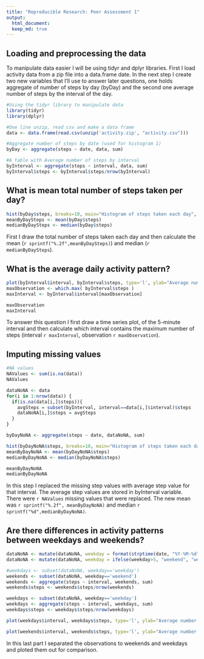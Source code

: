 ```yaml
---
title: "Reproducible Research: Peer Assessment 1"
output: 
  html_document:
  keep_md: true
---
```


## Loading and preprocessing the data
To manipulate data easier I will be using tidyr and dplyr libraries. First I load activity data from a zip file into a data.frame date. In the next step I create two new variables that I'll use to answer later questions, one holds aggregate of number of steps by day (byDay) and the second one average number of steps by the interval of the day.
```r
#Using the tidyr library to manipulate data
library(tidyr)
library(dplyr)

#One line unzip, read csv and make a data frame
data <- data.frame(read.csv(unzip('activity.zip', "activity.csv")))

#Aggregate number of steps by date (used for histogram 1)
byDay <- aggregate(steps ~ date, data, sum)

#A table with Average number of steps by interval
byInterval <- aggregate(steps ~ interval, data, sum)
byInterval$steps <- byInterval$steps/nrow(byInterval)
```


## What is mean total number of steps taken per day?
```r
hist(byDay$steps, breaks=10, main="Histogram of steps taken each day", xlab="Steps in a day")
meanByDaySteps <- mean(byDay$steps)
medianByDaySteps <- median(byDay$steps)
```
First I draw the total number of steps taken each day and then calculate the mean (`r sprintf("%.2f",meanByDaySteps) `) and median (`r medianByDaySteps`).

## What is the average daily activity pattern?
```r
plot(byInterval$interval, byInterval$steps, type='l', ylab="Average number of steps", xlab="5-min interval of the day")
maxObservation <- which.max( byInterval$steps )
maxInterval <- byInterval$interval[maxObservation]

maxObservation
maxInterval
```
To answer this question I first draw a time series plot, of the 5-minute interval and then calculate which interval contains the maximum number of steps (interval `r maxInterval `, observation `r maxObservation`).

## Imputing missing values
```r
#NA values
NAValues <- sum(is.na(data))
NAValues

dataNoNA <- data
for(i in 1:nrow(data)) {
  if(is.na(data[i,]$steps)){
    avgSteps = subset(byInterval, interval==data[i,]$interval)$steps
    dataNoNA[i,]$steps = avgSteps
  }
} 

byDayNoNA <- aggregate(steps ~ date, dataNoNA, sum)

hist(byDayNoNA$steps, breaks=10, main="Histogram of steps taken each day (missing values replaced)", xlab="Steps in a day")
meanByDayNoNA <- mean(byDayNoNA$steps)
medianByDayNoNA <- median(byDayNoNA$steps)

meanByDayNoNA
medianByDayNoNA
```
In this step I replaced the missing step values with average step value for that interval. The average step values are stored in byInterval variable. There were `r NAValues` missing values that were replaced. The new mean was `r sprintf("%.2f", meanByDayNoNA)` and median `r sprintf("%d",medianByDayNoNA)`.

## Are there differences in activity patterns between weekdays and weekends?
```r
dataNoNA <- mutate(dataNoNA, weekday = format(strptime(date, "%Y-%M-%d"), "%u"))
dataNoNA <- mutate(dataNoNA, weekday = ifelse(weekday>5, "weekend", "weekday"))

#weekdays <- subset(dataNoNA, weekday=='weekday')
weekends <- subset(dataNoNA, weekday=='weekend')
weekends <- aggregate(steps ~ interval, weekends, sum)
weekends$steps <- weekends$steps/nrow(weekends)

weekdays <- subset(dataNoNA, weekday=='weekday')
weekdays <- aggregate(steps ~ interval, weekdays, sum)
weekdays$steps <- weekdays$steps/nrow(weekdays)

plot(weekdays$interval, weekdays$steps, type='l', ylab="Average number of steps (weekdays)", xlab="5 min interval of the day")

plot(weekends$interval, weekends$steps, type='l', ylab="Average number of steps (weekends)", xlab="5 min interval of the day")
```
In this last part I separated the observations to weekends and weekdays and ploted them out for comparison.